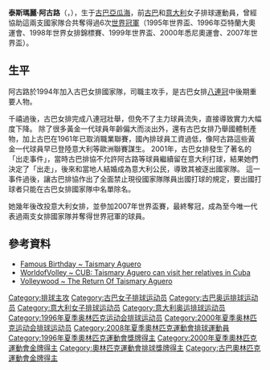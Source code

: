 {{noteTA
|T=zh-hans:泰斯玛丽·阿圭罗;zh-hk:泰斯瑪麗·阿古路;zh-tw:泰斯瑪麗·阿圭羅;
|1=zh-hans:阿圭罗;zh-hk:阿古路;zh-tw:阿圭羅;
}}
{{MedalTableTop|Taismary Aguero 1.jpg}}
{{MedalSport | 女子[[排球|排球]]}}
{{MedalCountry | {{CUB}} }}
{{MedalCompetition|[[奧林匹克運動會|奧林匹克運動會]]}}
{{MedalGold| [[1996年夏季奧林匹克運動會|1996年亞特蘭大]]| [[1996年夏季奧林匹克運動會排球比賽|團隊]]}}
{{MedalGold| [[2000年夏季奧林匹克運動會|2000年悉尼]]| [[2000年夏季奧林匹克運動會排球比賽|團隊]]}}
{{MedalCompetition|[[世界排球錦標賽|世界女排錦標賽]]}} 
{{MedalGold| [[1998年世界女子排球錦標賽|1998年日本]] | 團隊}}
{{MedalCompetition|[[世界杯排球赛|世界盃]]}}
{{MedalGold | [[1995年世界杯排球赛|1995年日本]] |團體}}
{{MedalGold | [[1999年世界杯排球赛|1999年日本]] |團體}}
{{MedalCountry | {{ITA}} }}
{{MedalCompetition|[[世界杯排球赛|世界盃]]}}
{{MedalGold | [[2007年世界杯排球赛|2007年日本]] |團體}}
{{MedalBottom}}

'''泰斯瑪麗·阿古路'''（{{lang-es|Taismary Agüero}}，{{bd|1977年|3月5日|}}），生于[[古巴|古巴]][[亞瓜海_(古巴)|亞瓜海]]，前[[古巴女排|古巴]]和[[意大利女排|意大利]]女子排球運動員，曾經協助這兩支國家隊合共奪得過6次[[世界室內排球冠軍列表#女子排球世界冠軍（自1952年）|世界冠軍]]（1995年世界盃、1996年亞特蘭大奧運會、1998年世界女排錦標賽、1999年世界盃、2000年悉尼奧運會、2007年世界盃）。

== 生平 ==
阿古路於1994年加入古巴女排國家隊，司職主攻手，是古巴女排[[八連冠|八連冠]]中後期重要人物。

千禧過後，古巴女排完成八連冠壯舉，但免不了主力球員流失，直接導致實力大幅度下降。 除了很多黃金一代球員年齡偏大而淡出外，還有古巴女排乃舉國體制產物，加上古巴在1961年已取消職業聯賽，國內排球員工資過低，像阿古路這些黃金一代球員早已登陸意大利等歐洲聯賽謀生。 2001年，古巴女排發生了著名的「出走事件」，當時古巴排協不允許阿古路等球員繼續留在意大利打球，結果她們決定了「出走」，後來和當地人結婚成為意大利公民，導致其被逐出國家隊。 這一事件過後，讓古巴排協作出了全面禁止現役國家隊隊員出國打球的規定，要出國打球者只能在古巴女排國家隊中名單除名。

她幾年後改投意大利女排，並參加2007年世界盃賽，最終奪冠，成為至今唯一代表過兩支女排國家隊并奪得世界冠軍的球員。

== 參考資料 ==
* [http://www.famousbirthdays.com/people/taismary-aguero.html Famous Birthday ~ Taismary Aguero] {{Wayback|url=http://www.famousbirthdays.com/people/taismary-aguero.html |date=20161003154805 }}
* [http://www.worldofvolley.com/News/Latest_news/Othercountries/10992/taismary-aguero-cuba.html WorldofVolley ~ CUB: Taismary Aguero can visit her relatives in Cuba] {{Wayback|url=http://www.worldofvolley.com/News/Latest_news/Othercountries/10992/taismary-aguero-cuba.html |date=20170305001147 }}
* [http://www.volleywood.net/volleyball-related-news/volleyball-news-europe/italy-volleyball-news-europe/the-return-of-taismary-aguero/ Volleywood ~ The Return Of Taismary Aguero] {{Wayback|url=http://www.volleywood.net/volleyball-related-news/volleyball-news-europe/italy-volleyball-news-europe/the-return-of-taismary-aguero/ |date=20160618042642 }}

{{历届女排世界杯MVP}}
{{历届女排世青赛MVP}}

{{Authority control}}
{{DEFAULTSORT:Agüero, Taismary}}
[[Category:排球主攻|Category:排球主攻]]
[[Category:古巴女子排球运动员|Category:古巴女子排球运动员]]
[[Category:古巴奥运排球运动员|Category:古巴奥运排球运动员]]
[[Category:意大利女子排球运动员|Category:意大利女子排球运动员]]
[[Category:意大利奥运排球运动员|Category:意大利奥运排球运动员]]
[[Category:1996年夏季奥林匹克运动会排球运动员|Category:1996年夏季奥林匹克运动会排球运动员]]
[[Category:2000年夏季奥林匹克运动会排球运动员|Category:2000年夏季奥林匹克运动会排球运动员]]
[[Category:2008年夏季奧林匹克運動會排球運動員|Category:2008年夏季奧林匹克運動會排球運動員]]
[[Category:1996年夏季奧林匹克運動會獎牌得主|Category:1996年夏季奧林匹克運動會獎牌得主]]
[[Category:2000年夏季奧林匹克運動會金牌得主|Category:2000年夏季奧林匹克運動會金牌得主]]
[[Category:奧林匹克運動會排球獎牌得主|Category:奧林匹克運動會排球獎牌得主]]
[[Category:古巴奧林匹克運動會金牌得主|Category:古巴奧林匹克運動會金牌得主]]